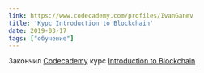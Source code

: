 ```yaml
---
link: https://www.codecademy.com/profiles/IvanGanev
title: 'Курс Introduction to Blockchain'
date: 2019-03-17
tags: ["обучение"]
---
```


Закончил [Сodecademy](https://www.codecademy.com/profiles/IvanGanev) курс [Introduction to Blockchain](https://www.codecademy.com/learn/introduction-to-blockchain)